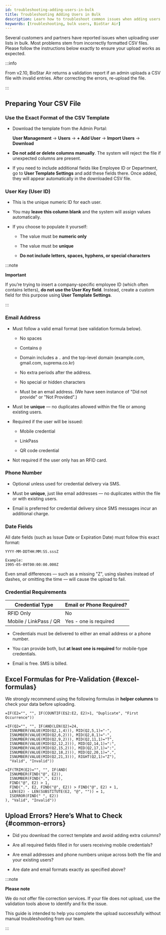 ```yaml
---
id: troubleshooting-adding-users-in-bulk
title: Troubleshooting Adding Users in Bulk
description: Learn how to troubleshoot common issues when adding users in bulk using the BioStar Air Portal.
keywords: [troubleshooting, bulk users, BioStar Air]
---
```


Several customers and partners have reported issues when uploading user lists in bulk. Most problems stem from incorrectly formatted CSV files. Please follow the instructions below exactly to ensure your upload works as expected.

:::info

From v2.10, BioStar Air returns a validation report if an admin uploads a CSV file with invalid entries. After correcting the errors, re-upload the file.

:::

## Preparing Your CSV File

<Steps>
<Step>

### Use the Exact Format of the CSV Template

* Download the template from the Admin Portal: 

  **User Management** → **Users** → **+ Add User** → **Import Users** → **Download**

* **Do not add or delete columns manually**. The system will reject the file if unexpected columns are present.

* If you need to include additional fields like Employee ID or Department, go to **User Template Settings** and add these fields there. Once added, they will appear automatically in the downloaded CSV file.

</Step>
<Step>

### User Key (User ID)

* This is the unique numeric ID for each user.

* You may **leave this column blank** and the system will assign values automatically.

* If you choose to populate it yourself:

  * The value must be **numeric only**

  * The value must be **unique**

  * **Do not include letters, spaces, hyphens, or special characters**

:::note

**Important**

If you’re trying to insert a company-specific employee ID (which often contains letters), **do not use the User Key field**. Instead, create a custom field for this purpose using **User Template Settings**.

:::

</Step>
<Step>

### Email Address

* Must follow a valid email format (see validation formula below).

  * No spaces

  * Contains `@`

  * Domain includes a `.` and the top-level domain (example.com, gmail.com, suprema.co.kr)

  * No extra periods after the address.

  * No special or hidden characters

  * Must be an email address. (We have seen instance of "Did not provide" or "Not Provided".)

* Must be **unique** — no duplicates allowed within the file or among existing users.

* Required if the user will be issued:

  * Mobile credential

  * LinkPass

  * QR code credential

* Not required if the user only has an RFID card.

</Step>
<Step>

### Phone Number

* Optional unless used for credential delivery via SMS.

* Must be **unique**, just like email addresses — no duplicates within the file or with existing users.

* Email is preferred for credential delivery since SMS messages incur an additional charge.

</Step>
<Step>

### Date Fields

All date fields (such as Issue Date or Expiration Date) must follow this exact format:

```plaintext
YYYY-MM-DDTHH:MM:SS.sssZ

Example:
1995-05-09T00:00:00.000Z
```

Even small differences — such as a missing "Z", using slashes instead of dashes, or omitting the time — will cause the upload to fail.

</Step>
<Step>

### Credential Requirements

| Credential Type | Email or Phone Required?
| -- | -- |
| RFID Only | No |
| Mobile / LinkPass / QR | Yes - one is required |

* Credentials must be delivered to either an email address or a phone number.

* You can provide both, but **at least one is required** for mobile-type credentials.

* Email is free. SMS is billed.

</Step>
</Steps>


## Excel Formulas for Pre-Validation {#excel-formulas}

We strongly recommend using the following formulas in **helper columns** to check your data before uploading.

```excel-formula title="Detect Duplicate Emails or Phone Numbers"
=IF(E2="", "", IF(COUNTIF(E$2:E2, E2)>1, "Duplicate", "First Occurrence"))
```

```excel-formula title="Validate ISO 8601 Date Format (Column Q)"
=IF(Q2="", "", IF(AND(LEN(Q2)=24, 
  ISNUMBER(VALUE(MID(Q2,1,4))), MID(Q2,5,1)="-", 
  ISNUMBER(VALUE(MID(Q2,6,2))), MID(Q2,8,1)="-", 
  ISNUMBER(VALUE(MID(Q2,9,2))), MID(Q2,11,1)="T", 
  ISNUMBER(VALUE(MID(Q2,12,2))), MID(Q2,14,1)=":", 
  ISNUMBER(VALUE(MID(Q2,15,2))), MID(Q2,17,1)=":", 
  ISNUMBER(VALUE(MID(Q2,18,2))), MID(Q2,20,1)=".", 
  ISNUMBER(VALUE(MID(Q2,21,3))), RIGHT(Q2,1)="Z"), 
  "Valid", "Invalid"))
```

```excel-formula title="Validate Email Format (Column E)"
=IF(TRIM(E2)="", "", IF(AND(
  ISNUMBER(FIND("@", E2)),
  ISNUMBER(FIND(".", E2)),
  FIND("@", E2) > 1,
  FIND(".", E2, FIND("@", E2)) > FIND("@", E2) + 1,
  LEN(E2) - LEN(SUBSTITUTE(E2, "@", "")) = 1,
  ISERROR(FIND(" ", E2))
), "Valid", "Invalid"))
```


## Upload Errors? Here’s What to Check {#common-errors}

* Did you download the correct template and avoid adding extra columns?

* Are all required fields filled in for users receiving mobile credentials?

* Are email addresses and phone numbers unique across both the file and your existing users?

* Are date and email formats exactly as specified above?

:::note

**Please note**

We do not offer file correction services. If your file does not upload, use the validation tools above to identify and fix the issue.

This guide is intended to help you complete the upload successfully without manual troubleshooting from our team.

:::
